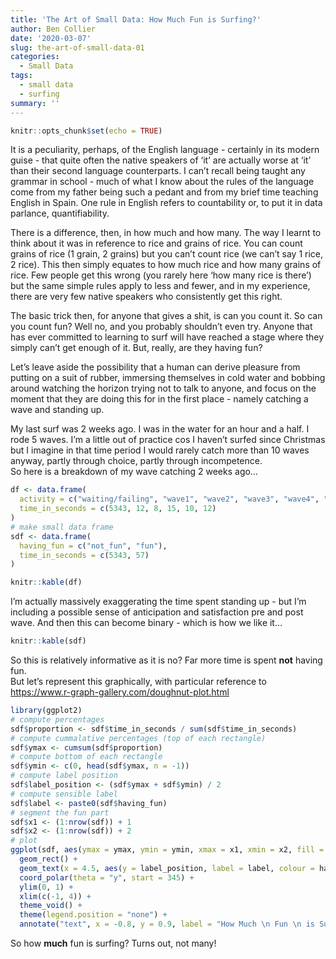 ```yaml
---
title: 'The Art of Small Data: How Much Fun is Surfing?'
author: Ben Collier
date: '2020-03-07'
slug: the-art-of-small-data-01
categories:
  - Small Data
tags:
  - small data
  - surfing
summary: ''
---
```


```r
knitr::opts_chunk$set(echo = TRUE)
```


It is a peculiarity, perhaps, of the English language - certainly in its modern guise - that quite often the native speakers of 'it' are actually worse at 'it' than their second language counterparts. I can't recall being taught any grammar in school - much of what I know about the rules of the language come from my father being such a pedant and from my brief time teaching English in Spain. One rule in English refers to countability or, to put it in data parlance, quantifiability.

There is a difference, then, in how much and how many. The way I learnt to think about it was in reference to rice and grains of rice. You can count grains of rice (1 grain, 2 grains) but you can't count rice (we can't say 1 rice, 2 rice). This then simply equates to how much rice and how many grains of rice. Few people get this wrong (you rarely here 'how many rice is there') but the same simple rules apply to less and fewer, and in my experience, there are very few native speakers who consistently get this right.

The basic trick then, for anyone that gives a shit, is can you count it. So can you count fun? Well no, and you probably shouldn't even try. Anyone that has ever committed to learning to surf will have reached a stage where they simply can't get enough of it. But, really, are they having fun?

Let's leave aside the possibility that a human can derive pleasure from putting on a suit of rubber, immersing themselves in cold water and bobbing around watching the horizon trying not to talk to anyone, and focus on the moment that they are doing this for in the first place - namely catching a wave and standing up.

My last surf was 2 weeks ago. I was in the water for an hour and a half. I rode 5 waves. I'm a little out of practice cos I haven't surfed since Christmas but I imagine in that time period I would rarely catch more than 10 waves anyway, partly through choice, partly through incompetence.  
So here is a breakdown of my wave catching 2 weeks ago...


```r
df <- data.frame(
  activity = c("waiting/failing", "wave1", "wave2", "wave3", "wave4", "wave5"),
  time_in_seconds = c(5343, 12, 8, 15, 10, 12)
)
# make small data frame
sdf <- data.frame(
  having_fun = c("not_fun", "fun"),
  time_in_seconds = c(5343, 57)
)
```


```r
knitr::kable(df)
```


I'm actually massively exaggerating the time spent standing up - but I'm including a possible sense of anticipation and satisfaction pre and post wave. And then this can become binary - which is how we like it...


```r
knitr::kable(sdf)
```


So this is relatively informative as it is no? Far more time is spent **not** having fun.  
But let's represent this graphically, with particular reference to <https://www.r-graph-gallery.com/doughnut-plot.html>


```r
library(ggplot2)
# compute percentages
sdf$proportion <- sdf$time_in_seconds / sum(sdf$time_in_seconds)
# compute cummalative percentages (top of each rectangle)
sdf$ymax <- cumsum(sdf$proportion)
# compute bottom of each rectangle
sdf$ymin <- c(0, head(sdf$ymax, n = -1))
# compute label position
sdf$label_position <- (sdf$ymax + sdf$ymin) / 2
# compute sensible label
sdf$label <- paste0(sdf$having_fun)
# segment the fun part
sdf$x1 <- (1:nrow(sdf)) + 1
sdf$x2 <- (1:nrow(sdf)) + 2
# plot
ggplot(sdf, aes(ymax = ymax, ymin = ymin, xmax = x1, xmin = x2, fill = having_fun), colour = "white") +
  geom_rect() +
  geom_text(x = 4.5, aes(y = label_position, label = label, colour = having_fun), size = 6) +
  coord_polar(theta = "y", start = 345) +
  ylim(0, 1) +
  xlim(c(-1, 4)) +
  theme_void() +
  theme(legend.position = "none") +
  annotate("text", x = -0.8, y = 0.9, label = "How Much \n Fun \n is Surfing?", size = 8)
```


So how **much** fun is surfing? Turns out, not many!
